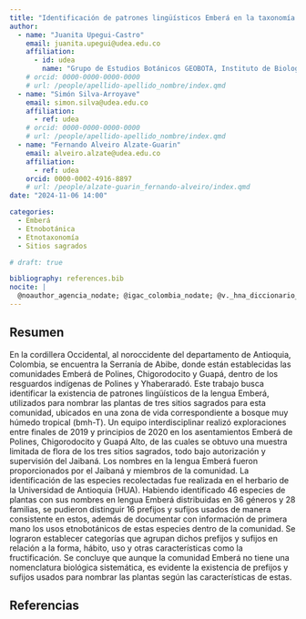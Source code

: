 ```yaml
---
title: "Identificación de patrones lingüísticos Emberá en la taxonomía de plantas de la Serranía de Abibe"
author:
  - name: "Juanita Upegui-Castro"
    email: juanita.upegui@udea.edu.co
    affiliation: 
      - id: udea
        name: "Grupo de Estudios Botánicos GEOBOTA, Instituto de Biología, Facultad de Ciencias Exactas y Naturales, Universidad de Antioquia UdeA"
    # orcid: 0000-0000-0000-0000
    # url: /people/apellido-apellido_nombre/index.qmd
  - name: "Simón Silva-Arroyave"
    email: simon.silva@udea.edu.co
    affiliation:
      - ref: udea
    # orcid: 0000-0000-0000-0000
    # url: /people/apellido-apellido_nombre/index.qmd
  - name: "Fernando Alveiro Alzate-Guarin"
    email: alveiro.alzate@udea.edu.co
    affiliation:
      - ref: udea
    orcid: 0000-0002-4916-8897
    # url: /people/alzate-guarin_fernando-alveiro/index.qmd
date: "2024-11-06 14:00"

categories:
  - Emberá
  - Etnobotánica
  - Etnotaxonomía
  - Sitios sagrados

# draft: true

bibliography: references.bib
nocite: |
  @noauthor_agencia_nodate; @igac_colombia_nodate; @v._hna_diccionario_1992
---
```


## Resumen

En la cordillera Occidental, al noroccidente del departamento de Antioquia, Colombia, se encuentra la Serranía de Abibe, donde están establecidas las comunidades Emberá de Polines, Chigorodocito y Guapá, dentro de los resguardos indígenas de Polines y Yhaberaradó. Este trabajo busca identificar la existencia de patrones lingüísticos de la lengua Emberá, utilizados para nombrar las plantas de tres sitios sagrados para esta comunidad, ubicados en una zona de vida correspondiente a bosque muy húmedo tropical (bmh-T). Un equipo interdisciplinar realizó exploraciones entre finales de 2019 y principios de 2020 en los asentamientos Emberá de Polines, Chigorodocito y Guapá Alto, de las cuales se obtuvo una muestra limitada de flora de los tres sitios sagrados, todo bajo autorización y supervisión del Jaibaná. Los nombres en la lengua Emberá fueron proporcionados por el Jaibaná y miembros de la comunidad. La identificación de las especies recolectadas fue realizada en el herbario de la Universidad de Antioquia (HUA). Habiendo identificado 46 especies de plantas con sus nombres en lengua Emberá distribuidas en 36 géneros y 28 familias, se pudieron distinguir 16 prefijos y sufijos usados de manera consistente en estos, además de documentar con información de primera mano los usos etnobotánicos de estas especies dentro de la comunidad. Se lograron establecer categorías que agrupan dichos prefijos y sufijos en relación a la forma, hábito, uso y otras características como la fructificación. Se concluye que aunque la comunidad Emberá no tiene una nomenclatura biológica sistemática, es evidente la existencia de prefijos y sufijos usados para nombrar las plantas según las características de estas.

## Referencias

::: {#refs}
:::

<!-- ## Póster -->

<!-- PDF -->
<!-- ```{=html} -->
<!-- <object data="presentacion_xii-ccb.pdf" type="application/pdf" width="800" height="540"> -->
<!--     <p>Parece que no tienes un plugin PDF para este navegador. -->
<!--     No pasa nada… puede hacer <a href="presentacion_xii-ccb.pdf">clic aquí  -->
<!--     para descargar el archivo PDF.</a></p> -->
<!-- </object> -->
<!-- ``` -->

<!-- ## Citación -->
